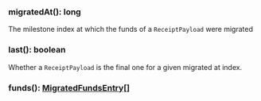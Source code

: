 

### migratedAt(): long

The milestone index at which the funds of a `ReceiptPayload` were migrated

### last(): boolean

Whether a `ReceiptPayload` is the final one for a given migrated at index.

### funds(): [MigratedFundsEntry[]](#migratedfundsentry)


